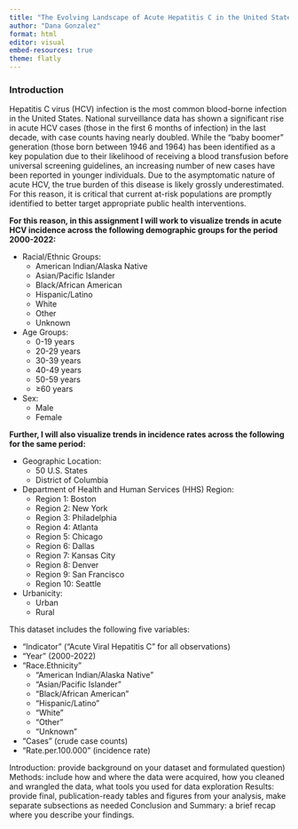 ```yaml
---
title: "The Evolving Landscape of Acute Hepatitis C in the United States: A Demographic Breakdown"
author: "Dana Gonzalez"
format: html
editor: visual
embed-resources: true
theme: flatly
---
```


### Introduction

Hepatitis C virus (HCV) infection is the most common blood-borne infection in the United States. National surveillance data has shown a significant rise in acute HCV cases (those in the first 6 months of infection) in the last decade, with case counts having nearly doubled. While the "baby boomer" generation (those born between 1946 and 1964) has been identified as a key population due to their likelihood of receiving a blood transfusion before universal screening guidelines, an increasing number of new cases have been reported in younger individuals. Due to the asymptomatic nature of acute HCV, the true burden of this disease is likely grossly underestimated. For this reason, it is critical that current at-risk populations are promptly identified to better target appropriate public health interventions.

**For this reason, in this assignment I will work to visualize trends in acute HCV incidence across the following demographic groups for the period 2000-2022:**

-   Racial/Ethnic Groups:
    -   American Indian/Alaska Native
    -   Asian/Pacific Islander
    -   Black/African American
    -   Hispanic/Latino
    -   White
    -   Other
    -   Unknown
-   Age Groups:
    -   0-19 years
    -   20-29 years
    -   30-39 years
    -   40-49 years
    -   50-59 years
    -   ≥60 years
-   Sex:
    -   Male
    -   Female

**Further, I will also visualize trends in incidence rates across the following for the same period:**

-   Geographic Location:
    -   50 U.S. States
    -   District of Columbia
-   Department of Health and Human Services (HHS) Region:
    -   Region 1: Boston
    -   Region 2: New York
    -   Region 3: Philadelphia
    -   Region 4: Atlanta
    -   Region 5: Chicago
    -   Region 6: Dallas
    -   Region 7: Kansas City
    -   Region 8: Denver
    -   Region 9: San Francisco
    -   Region 10: Seattle
-   Urbanicity:
    -   Urban
    -   Rural

This dataset includes the following five variables:

-   "Indicator" ("Acute Viral Hepatitis C" for all observations)
-   "Year" (2000-2022)
-   "Race.Ethnicity"
    -   "American Indian/Alaska Native"
    -   "Asian/Pacific Islander"
    -   "Black/African American"
    -   "Hispanic/Latino"
    -   "White"
    -   "Other"
    -   "Unknown"
-   "Cases" (crude case counts)
-   "Rate.per.100.000" (incidence rate)

Introduction: provide background on your dataset and formulated question) Methods: include how and where the data were acquired, how you cleaned and wrangled the data, what tools you used for data exploration Results: provide final, publication-ready tables and figures from your analysis, make separate subsections as needed Conclusion and Summary: a brief recap where you describe your findings.
